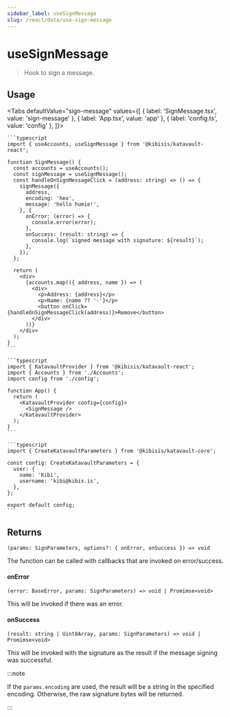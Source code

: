 ```yaml
---
sidebar_label: useSignMessage
slug: /react/data/use-sign-message
---
```



# useSignMessage

> Hook to sign a message.

<SectionBreak />

## Usage

<Tabs
  defaultValue="sign-message"
  values={[
    { label: 'SignMessage.tsx', value: 'sign-message' },
    { label: 'App.tsx', value: 'app' },
    { label: 'config.ts', value: 'config' },
  ]}>
  <TabItem value="sign-message">

    ```typescript
    import { useAccounts, useSignMessage } from '@kibisis/katavault-react';

    function SignMessage() {
      const accounts = useAccounts();
      const signMessage = useSignMessage();
      const handleOnSignMessageClick = (address: string) => () => {
        signMessage({
          address,
          encoding: 'hex',
          message: 'hello humie!',
        }, {
          onError: (error) => {
            console.error(error);
          },
          onSuccess: (result: string) => {
            console.log(`signed message with signature: ${result}`);
          },
        });
      };

      return (
        <div>
          {accounts.map(({ address, name }) => (
            <div>
              <p>Address: {address}</p>
              <p>Name: {name ?? '-'}</p>
              <button onClick={handleOnSignMessageClick(address)}>Remove</button>
            </div>
          ))}
        </div>
      );
    }
    ```

  </TabItem>
  <TabItem value="app">

    ```typescript
    import { KatavaultProvider } from '@kibisis/katavault-react';
    import { Accounts } from './Accounts';
    import config from './config';

    function App() {
      return (
        <KatavaultProvider config={config}>
          <SignMessage />
        </KatavaultProvider>
      );
    }
    ```

  </TabItem>
  <TabItem value="config">

    ```typescript
    import { CreateKatavaultParameters } from '@kibisis/katavault-core';

    const config: CreateKatavaultParameters = {
      user: {
        name: 'Kibi',
        username: 'kibi@kibis.is',
      },
    };

    export default config;
    ```

  </TabItem>
</Tabs>

<SectionBreak />

## Returns

`(params: SignParameters, options?: { onError, onSuccess }) => void`

The function can be called with callbacks that are invoked on error/success.

#### onError

`(error: BaseError, params: SignParameters) => void | Promimse<void>`

This will be invoked if there was an error.

#### onSuccess

`(result: string | Uint8Array, params: SignParameters) => void | Promimse<void>`

This will be invoked with the signature as the result if the message signing was successful.

:::note

If the `params.encoding` are used, the result will be a string in the specified encoding. Otherwise, the raw signature bytes will be returned.

:::
